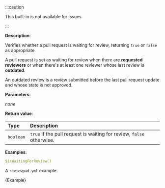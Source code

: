 
:::caution

This built-in is not available for issues.

:::

**Description**:

Verifies whether a pull request is waiting for review, returning `true` or `false` as appropriate.

A pull request is set as waiting for review when there are **requested reviewers** or when there's at least one reviewer whose last review is **outdated**.

An outdated review is a review submitted before the last pull request update and whose state is not approved.

**Parameters**:

_none_

**Return value**:

| Type      | Description                                                          |
| :-------- | :------------------------------------------------------------------- |
| `boolean` | `true` if the pull request is waiting for review, `false` otherwise. |

**Examples**:

```yml
$isWaitingForReview()
```

A `reviewpad.yml` example:

<CodeBlock language="yml" title="reviewpad.yml">{Example}</CodeBlock>
